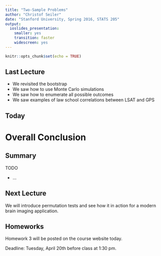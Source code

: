 ```yaml
---
title: "Two-Sample Problems"
author: "Christof Seiler"
date: "Stanford University, Spring 2016, STATS 205"
output:
  ioslides_presentation: 
    smaller: yes
    transition: faster
    widescreen: yes
---
```


```r
knitr::opts_chunk$set(echo = TRUE)
```

## Last Lecture

* We revisited the bootstrap
* We saw how to use Monte Carlo simulations 
* We saw how to enumerate all possible outcomes
* We saw examples of law school correlations between LSAT and GPS

## Today



# Overall Conclusion

## Summary

TODO

* ... 

## Next Lecture

We will introduce permutation tests and see how it in action for a modern brain imaging application.

## Homeworks

Homework 3 will be posted on the course website today.

Deadline: Tuesday, April 20th before class at 1:30 pm.
